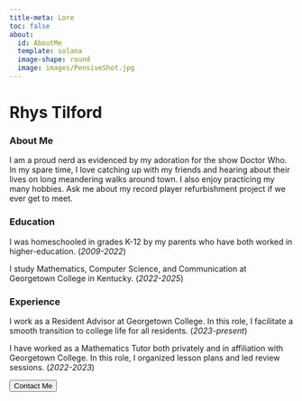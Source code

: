 ```yaml
---
title-meta: Lore
toc: false
about:
  id: AboutMe
  template: solana
  image-shape: round
  image: images/PensiveShot.jpg
---
```


:::{#AboutMe}
# Rhys Tilford

### About Me

I am a proud nerd as evidenced by my adoration for the show Doctor Who. In my spare time, I love catching up with my friends and hearing about their lives on long meandering walks around town. I also enjoy practicing my many hobbies. Ask me about my record player refurbishment project if we ever get to meet.

### Education

I was homeschooled in grades K-12 by my parents who have both worked in higher-education. (*2009-2022*)

I study Mathematics, Computer Science, and Communication at Georgetown College in Kentucky. (*2022-2025*)

### Experience

I work as a Resident Advisor at Georgetown College. In this role, I facilitate a smooth transition to college life for all residents. (*2023-present*)

I have worked as a Mathematics Tutor both privately and in affiliation with Georgetown College. In this role, I organized lesson plans and led review sessions. (*2022-2023*)
:::

<div class="callToAction"><a href="contactMe.html"><button type="button">Contact Me</button></a></div>